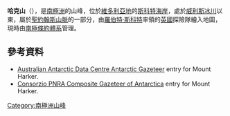 {{coord|77|18|00|S|162|05|00|E|type:mountain|display=title}}

'''哈克山'''（{{lang-en|Mount Harker}}），是[[南極洲|南極洲]]的山峰，位於[[維多利亞地|維多利亞地]]的[[斯科特海岸|斯科特海岸]]，處於[[威利斯冰川|威利斯冰川]]以東，屬於[[聖約翰斯山脈|聖約翰斯山脈]]的一部分，由[[羅伯特·斯科特|羅伯特·斯科特]]率領的[[英國|英國]]探險隊繪入地圖，現時由[[南極條約體系|南極條約體系]]管理。

==參考資料==
*[https://web.archive.org/web/20070926231024/http://aadc-maps.aad.gov.au/aadc/gaz/display_name.cfm?gaz_id=126207 Australian Antarctic Data Centre Antarctic Gazeteer] entry for Mount Harker.
*[https://web.archive.org/web/20070513071633/http://www3.pnra.it/cgi-bin/LUOGHI_ANT/ENG/ricerca Consorzio PNRA Composite Gazeteer of Antarctica] entry for Mount Harker.

{{DEFAULTSORT:Mount Harker}}
[[Category:南極洲山峰|Category:南極洲山峰]]


{{ScottCoast-geo-stub}}